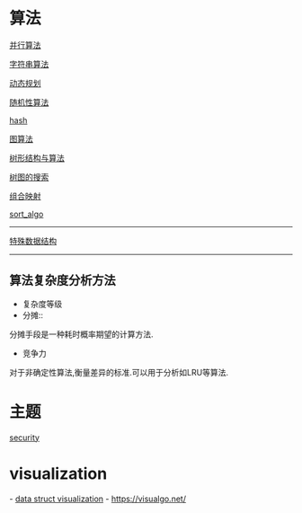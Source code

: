 = 算法 =

[[parallel_algo|并行算法]]

[[string_algo|字符串算法]]

[[dynamic_programming|动态规划]]

[[rand_algo|随机性算法]]

[[hash]]

[[graph_algo|图算法]]

[[tree_algo|树形结构与算法]]

[[bfs_dfs|树图的搜索]]

[[combine_map|组合映射]]

[[sort_algo]]
----

[[struct|特殊数据结构]]
----
== 算法复杂度分析方法 ==
* 复杂度等级
* 分摊::
分摊手段是一种耗时概率期望的计算方法.
* 竞争力
对于非确定性算法,衡量差异的标准.可以用于分析如LRU等算法.

= 主题 =
[[security]]

= visualization =
- [[https://www.cs.usfca.edu/~galles/visualization/about.html|data struct visualization]]
- https://visualgo.net/

